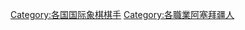 {{Commons cat|Chess players from Azerbaijan}}

[[Category:各国国际象棋棋手|Category:各国国际象棋棋手]]
[[Category:各職業阿塞拜疆人|Category:各職業阿塞拜疆人]]